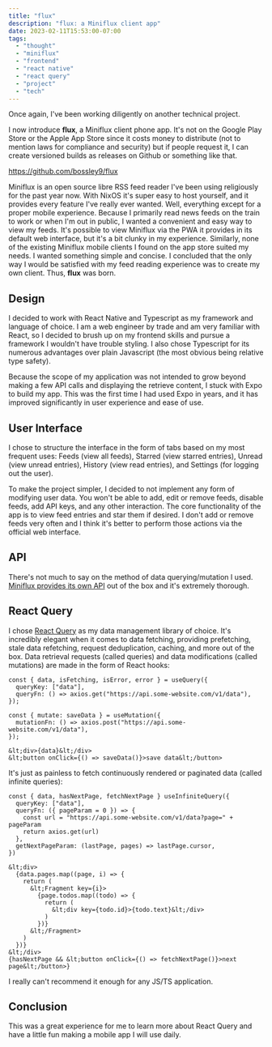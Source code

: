 ```yaml
---
title: "flux"
description: "flux: a Miniflux client app"
date: 2023-02-11T15:53:00-07:00
tags:
  - "thought"
  - "miniflux"
  - "frontend"
  - "react native"
  - "react query"
  - "project"
  - "tech"
---
```


Once again, I've been working diligently on another technical project.

I now introduce **flux**, a Miniflux client phone app. It's not on the Google Play Store or the Apple App Store since it costs money to distribute (not to mention laws for compliance and security) but if people request it, I can create versioned builds as releases on Github or something like that.

https://github.com/bossley9/flux

Miniflux is an open source libre RSS feed reader I've been using religiously for the past year now. With NixOS it's super easy to host yourself, and it provides every feature I've really ever wanted. Well, everything except for a proper mobile experience. Because I primarily read news feeds on the train to work or when I'm out in public, I wanted a convenient and easy way to view my feeds. It's possible to view Miniflux via the PWA it provides in its default web interface, but it's a bit clunky in my experience. Similarly, none of the existing Miniflux mobile clients I found on the app store suited my needs. I wanted something simple and concise. I concluded that the only way I would be satisfied with my feed reading experience was to create my own client. Thus, **flux** was born.

## Design

I decided to work with React Native and Typescript as my framework and language of choice. I am a web engineer by trade and am very familiar with React, so I decided to brush up on my frontend skills and pursue a framework I wouldn't have trouble styling. I also chose Typescript for its numerous advantages over plain Javascript (the most obvious being relative type safety).

Because the scope of my application was not intended to grow beyond making a few API calls and displaying the retrieve content, I stuck with Expo to build my app. This was the first time I had used Expo in years, and it has improved significantly in user experience and ease of use.

## User Interface

I chose to structure the interface in the form of tabs based on my most frequent uses: Feeds (view all feeds), Starred (view starred entries), Unread (view unread entries), History (view read entries), and Settings (for logging out the user).

<InlineVideo
  height={700}
  src="https://sam-bossley-us-media.sfo3.cdn.digitaloceanspaces.com/thoughts/2023/flux-exhibit.mp4"
/>

To make the project simpler, I decided to not implement any form of modifying user data. You won't be able to add, edit or remove feeds, disable feeds, add API keys, and any other interaction. The core functionality of the app is to view feed entries and star them if desired. I don't add or remove feeds very often and I think it's better to perform those actions via the official web interface.

## API

There's not much to say on the method of data querying/mutation I used. [Miniflux provides its own API](https://miniflux.app/docs/api.html) out of the box and it's extremely thorough.

## React Query

I chose [React Query](https://tanstack.com/query/latest) as my data management library of choice. It's incredibly elegant when it comes to data fetching, providing prefetching, stale data refetching, request deduplication, caching, and more out of the box. Data retrieval requests (called queries) and data modifications (called mutations) are made in the form of React hooks:

```tsx
const { data, isFetching, isError, error } = useQuery({
  queryKey: ["data"],
  queryFn: () => axios.get("https://api.some-website.com/v1/data"),
});

const { mutate: saveData } = useMutation({
  mutationFn: () => axios.post("https://api.some-website.com/v1/data"),
});

&lt;div>{data}&lt;/div>
&lt;button onClick={() => saveData()}>save data&lt;/button>
```

It's just as painless to fetch continuously rendered or paginated data (called infinite queries):

```tsx
const { data, hasNextPage, fetchNextPage } useInfiniteQuery({
  queryKey: ["data"],
  queryFn: ({ pageParam = 0 }) => {
    const url = "https://api.some-website.com/v1/data?page=" + pageParam
    return axios.get(url)
  },
  getNextPageParam: (lastPage, pages) => lastPage.cursor,
})

&lt;div>
  {data.pages.map((page, i) => {
    return (
      &lt;Fragment key={i}>
        {page.todos.map((todo) => {
          return (
            &lt;div key={todo.id}>{todo.text}&lt;/div>
          )
        })}
      &lt;/Fragment>
    )
  })}
&lt;/div>
{hasNextPage && &lt;button onClick={() => fetchNextPage()}>next page&lt;/button>}
```

I really can't recommend it enough for any JS/TS application.

## Conclusion

This was a great experience for me to learn more about React Query and have a little fun making a mobile app I will use daily.
